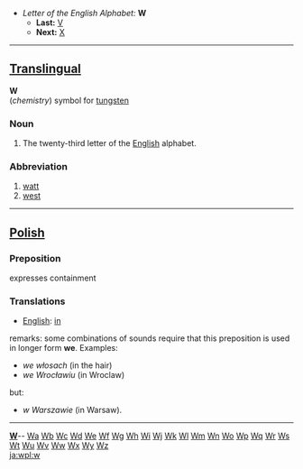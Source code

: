 *''Letter of the English Alphabet:'' '''W'''
**'''Last:''' [[V]]
**'''Next:''' [[X]]
----

==[[Translingual]]==

'''W'''<br>(''chemistry'') symbol for [[tungsten]]

===Noun===

# The twenty-third letter of the [[English]] alphabet.

===Abbreviation===

# [[watt]]
# [[west]]
----
==[[Polish]]==
===Preposition===
expresses containment
===Translations===
*[[English]]: [[in]]
remarks: some combinations of sounds require that this preposition is used in longer form '''we'''. Examples:
* ''we włosach'' (in the hair)
* ''we Wrocławiu'' (in Wroclaw)
but:
* ''w Warszawie'' (in Warsaw).
----
{{indexletters1}}  '''[http://wiktionary.org/w/wiki.phtml?title=Special:Allpages&from=W W] '''-- [http://wiktionary.org/w/wiki.phtml?title=Special:Allpages&from=Wa Wa] [http://wiktionary.org/w/wiki.phtml?title=Special:Allpages&from=Wb Wb] [http://wiktionary.org/w/wiki.phtml?title=Special:Allpages&from=Wc Wc] [http://wiktionary.org/w/wiki.phtml?title=Special:Allpages&from=Wd Wd] [http://wiktionary.org/w/wiki.phtml?title=Special:Allpages&from=We We] [http://wiktionary.org/w/wiki.phtml?title=Special:Allpages&from=Wf Wf] [http://wiktionary.org/w/wiki.phtml?title=Special:Allpages&from=Wg Wg] [http://wiktionary.org/w/wiki.phtml?title=Special:Allpages&from=Wh Wh] [http://wiktionary.org/w/wiki.phtml?title=Special:Allpages&from=Wi Wi] [http://wiktionary.org/w/wiki.phtml?title=Special:Allpages&from=Wj Wj] [http://wiktionary.org/w/wiki.phtml?title=Special:Allpages&from=Wk Wk] [http://wiktionary.org/w/wiki.phtml?title=Special:Allpages&from=Wl Wl] [http://wiktionary.org/w/wiki.phtml?title=Special:Allpages&from=Wm Wm] [http://wiktionary.org/w/wiki.phtml?title=Special:Allpages&from=Wn Wn] [http://wiktionary.org/w/wiki.phtml?title=Special:Allpages&from=Wo Wo] [http://wiktionary.org/w/wiki.phtml?title=Special:Allpages&from=Wp Wp] [http://wiktionary.org/w/wiki.phtml?title=Special:Allpages&from=Wq Wq] [http://wiktionary.org/w/wiki.phtml?title=Special:Allpages&from=Wr Wr] [http://wiktionary.org/w/wiki.phtml?title=Special:Allpages&from=Ws Ws] [http://wiktionary.org/w/wiki.phtml?title=Special:Allpages&from=Wt Wt] [http://wiktionary.org/w/wiki.phtml?title=Special:Allpages&from=Wu Wu] [http://wiktionary.org/w/wiki.phtml?title=Special:Allpages&from=Wv Wv] [http://wiktionary.org/w/wiki.phtml?title=Special:Allpages&from=Ww Ww] [http://wiktionary.org/w/wiki.phtml?title=Special:Allpages&from=Wx Wx] [http://wiktionary.org/w/wiki.phtml?title=Special:Allpages&from=Wy Wy] [http://wiktionary.org/w/wiki.phtml?title=Special:Allpages&from=Wz Wz]<br>
{{indexletters2}}
[[ja:w]][[pl:w]]